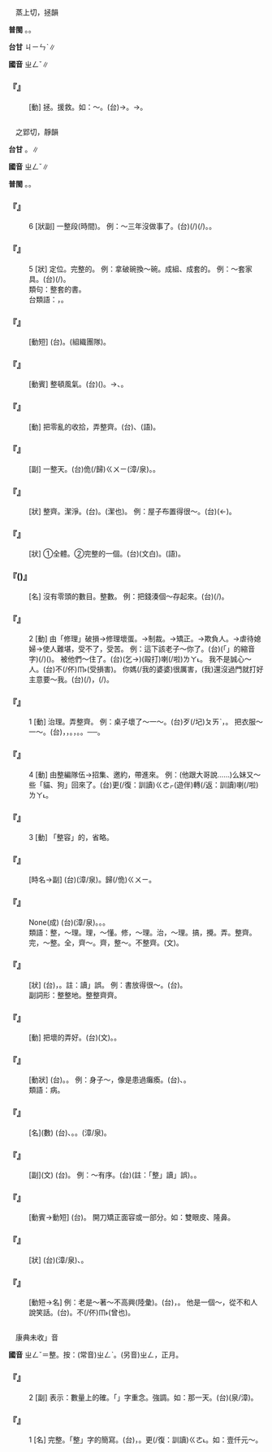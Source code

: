 
=={{ruby|拯|ㄓㄥˇ}}==

　蒸上切，拯韻

'''普閩''' {{ruby|(文)|ㄐㄧㄥˋ}}。{{ruby|(白)|ㄐㄧㄣˋ}}。

'''台甘''' <rt>ㄐㄧㄣˋ</rt>∥

'''國音''' <rt>ㄓㄥˇ</rt>∥

    

==='''『{{ruby|拯|ㄓㄥˇ}}{{ruby|救|ㄐㄧㄡˋ}}』'''===
: [動] 拯。援救。如：～。(台){{ruby|用|ㄧㄥ˫}}{{ruby|/|ㄧㆲ˫}}{{ruby|手|ㄑㄧㄨˋ}}{{ruby|牽|ㄎㄢ}}{{ruby|起|·ㄎㄧˋ}}{{ruby|來|·ㄌㄞˊ}}→{{ruby|救|ㄍㄧㄨ˪}}{{ruby|起|·ㄎㄧˋ}}{{ruby|來|·ㄌㄞˊ}}。→{{ruby|幫|ㄅㄤ}}{{ruby|助|ㄗㆦ˫}}。
    

=={{ruby|整|ㄓㄥˇ}}==

　之郢切，靜韻

'''台甘''' {{ruby|(文)|ㄐㄧㄥˋ}}。{{ruby|(語)|ㄗㆩˋ}}∥

'''國音''' <rt>ㄓㄥˇ</rt>∥

'''普閩''' {{ruby|(文)|ㄐㄧㄥˋ}}。{{ruby|(白)|ㄐㄧㆩˋ}}。

    

==='''『{{ruby|整|ㄓㄥˇ}}』'''===
:6  [狀副] 一整段(時間)。 例：～三年沒做事了。(台){{ruby|三|ㄙㆩ}}{{ruby|年|ㄋㄧˊ}}{{ruby|足|ㄐㄧㆦㆶ}}{{ruby|足|ㄐㄧㆦㆶ}}{{ruby|無|ㆠㄜˊ}}{{ruby|做|ㄗㄨㆤ˪}}{{ruby|/|ㄗㄜ˪}}{{ruby|載|ㄉㄞ˫}}(/{{ruby|戴|ㄉㄞ˪}}){{ruby|事|ㄐㄧ˪}}(/{{ruby|事|ㄉㄞ˫}}{{ruby|情|ㄐㄧ˪}})。{{ruby|無|ㆠㄜˊ}}{{ruby|頭|ㄊㄠˊ}}{{ruby|路|ㄌㆦ˫}}。
    

==='''『{{ruby|整|ㄓㄥˇ}}』'''===
:5  [狀] 定位。完整的。 例：拿破碗換～碗。成組、成套的。 例：～套家具。(台){{ruby|佹|ㄍㄨㄧ}}{{ruby|套|ㄊㄠ˪}}(/{{ruby|組|ㄗㆦ}}){{ruby|丌|ㆤ}}{{ruby|家|ㄍㄚ}}{{ruby|具|ㄍㄨ˫}}。
:類句：整套的書。
:
:台類語：{{ruby|副|ㄏㄨ˪}}，{{ruby|佹|ㄍㄨㄧ}}{{ruby|副|ㄏㄨ˪}}{{ruby|家|ㄍㆤ}}{{ruby|私|ㄒㄧ}}。
:
    

==='''『{{ruby|整|ㄓㄥˇ}}{{ruby|隊|ㄉㄨㄟˋ}}』'''===
: [動短] (台){{ruby|整|ㄐㄧㄥˋ}}{{ruby|頓|ㄉㄨㄣ˪}}{{ruby|隊|ㄉㄨㄧ˫}}{{ruby|伍|ㄫㆦˋ}}。{{ruby|組|ㄗㆦ}}{{ruby|隊|ㄉㄨㄧ˫}}(組織團隊)。
    

==='''『{{ruby|整|ㄓㄥˇ}}{{ruby|風|ㄈㄥ}}』'''===
: [動賓] 整頓風氣。(台){{ruby|整|ㄐㄧㄥˋ}}{{ruby|肅|ㄒㄧㆦㆶ}}({{ruby|歹|ㄆㄞˋ}}{{ruby|/|ㄆㆮˋ}}){{ruby|風|ㄏㆲ}}{{ruby|俗|ㄒㄧㆦㆶ ͘}}。→{{ruby|整|ㄐㄧㄥˋ}}{{ruby|肅|ㄒㄧㆦㆶ}}{{ruby|思|ㄙㄨ˫}}{{ruby|想|ㄒㄧㆲˋ}}、{{ruby|工|ㄍㄤ}}{{ruby|作|ㄗㆦㆶ}}{{ruby|丌|ㆤ}}{{ruby|作|ㄗㆦㆶ}}{{ruby|風|ㄏㆲ}}。
    

==='''『{{ruby|整|ㄓㄥˇ}}{{ruby|理|ㄌㄧˇ}}』'''===
: [動] 把零亂的收拾，弄整齊。(台){{ruby|整|ㄐㄧㄥˋ}}{{ruby|理|ㄌㄧˋ}}、{{ruby|整|ㄐㄧㄥˋ}}{{ruby|頓|ㄉㄨㄣ˪}}(語)。
    

==='''『{{ruby|整|ㄓㄥˇ}}{{ruby|天|ㄊㄧㄢ}}』'''===
: [副] 一整天。(台)佹(/歸)<rt>ㄍㄨㄧ</rt>{{ruby|日|ㆢㄧㆵ ͘}}{{ruby|/|ㄌㄧㆵ ͘}}(漳/泉)。{{ruby|終|ㄐㄧㆲ}}{{ruby|日|ㆢㄧㆵ ͘}}{{ruby|/|ㄌㄧㆵ ͘}}。
    

==='''『{{ruby|整|ㄓㄥˇ}}{{ruby|潔|ㄐㄧㄝˊ}}』'''===
: [狀] 整齊。潔淨。(台){{ruby|整|ㄐㄧㄥˋ}}{{ruby|齊|ㄗㄨㆤˊ}}{{ruby|/|ㄗㆤˊ}}。{{ruby|清|ㄑㄧㄥ}}{{ruby|氣|ㄎㄧ˪}}(潔也)。 例：屋子布置得很～。(台){{ruby|厝|ㄘㄨ˪}}{{ruby|內|ㄌㄞ˫}}{{ruby|整|ㄐㄧㄥˋ}}{{ruby|頓|ㄉㄨㄣ˪}}{{ruby|<mark>&#xffa42;</mark>|ㄍㄚㆷ}}{{ruby|真|ㄐㄧㄣ}}{{ruby|整|ㄐㄧㄥˋ}}{{ruby|齊|ㄗㄨㆤˊ}}{{ruby|/|ㄗㆤˊ}}{{ruby|四|ㄙㄨ˪}}{{ruby|序|ㄒㄧ˫}}(←{{ruby|舒|ㄙㄨ}}{{ruby|適|ㄒㄧ˪}})。
    

==='''『{{ruby|整|ㄓㄥˇ}}{{ruby|個|ㄍㄜˋ}}』'''===
: [狀] ①全體。②完整的一個。(台){{ruby|整|ㄐㄧㄥˋ}}{{ruby|個|ㄍㄜ˪}}(文白)。{{ruby|佹|ㄍㄨㄧ}}{{ruby|個|ㆤˊ}}(語)。
    

==='''『{{ruby|整|ㄓㄥˇ}}({{ruby|兒|ㄦ}})』'''===
: [名] 沒有零頭的數目。整數。 例：把錢湊個～存起來。(台){{ruby|將|ㄐㄧㆲ}}{{ruby|錢|ㄐㆪˊ}}{{ruby|<mark>&#xf94fb;</mark>|ㄉㄠ˪}}{{ruby|一|ㄐㄧㆵ ͘}}{{ruby|丌|ㆤ}}{{ruby|整|ㄐㄧㄥˋ}}{{ruby|數|ㄙㆦ˪}}(/{{ruby|<mark>&#xf94fb;</mark>|ㄉㄠ˪}}{{ruby|佹|ㄍㄨㄧ}}{{ruby|注|ㄉㄨ˪}}){{ruby|貯|ㄊㄨˋ}}{{ruby|蓄|ㄊㄧㆦㆶ}}{{ruby|起|·ㄎㄧˋ}}{{ruby|來|·ㄌㄞˊ}}。
    

==='''『{{ruby|整|ㄓㄥˇ}}』'''===
:2  [動] 由「修理」破損→修理壞蛋。→制裁。→矯正。→欺負人。→虐待媳婦→使人難堪，受不了，受苦。 例：這下該老子～你了。(台){{ruby|<mark>&#xffb50;</mark>|ㄐㄧㆵ}}(「{{ruby|此|ㄐㄧ}}{{ruby|一|ㄐㄧㆵ ͘}}」的縮音字)(/{{ruby|此|ㄐㄧㆵ}}){{ruby|滿|ㄇㄨㄚˋ}}{{ruby|/|ㄇㄚˋ}}{{ruby|著|ㄉㄧㄜㆷ ͘}}{{ruby|到|ㄍㄠ˪}}{{ruby|您|ㄌㄧㄣˋ}}{{ruby|爸|ㄅㆤ˫}}{{ruby|來|ㄌㄞˊ}}{{ruby|修|ㄒㄧㄨ}}{{ruby|理|ㄌㄧˋ}}{{ruby|汝|·ㄌㄧˋ}}({{ruby|制|ㄗㆤ˪}}{{ruby|裁|ㄘㄞˊ}})。 被他們～住了。(台)(乞→){{ruby|去|ㄎㄧ˪}}{{ruby|付|ㄏㆦ˫}}{{ruby|<mark>&#xffad9;</mark>|ㄧㄣ}}{{ruby|<mark>&#xf8fbd;</mark>|ㄏㄧㄚ}}{{ruby|個|ㆤˊ}}{{ruby|人|ㄌㄤˊ}}{{ruby|修|ㄒㄧㄨ}}{{ruby|理|ㄌㄧˋ}}(毆打){{ruby|去|ㄎㄧ˪}}喇(/啦)<rt>ㄌㄚ˪</rt>。 我不是誠心～人。(台){{ruby|我|ㆣㄨㄚˋ}}不(/伓)<rt>ㆬ˫</rt>{{ruby|是|ㄒㄧ˫}}{{ruby|故|ㄍㆦ˪}}{{ruby|意|ㄧ˪}}{{ruby|<mark>&#xffa49;</mark>|ㆠㆤㆷ}}{{ruby|/|ㆠㄨㆤㆷ}}{{ruby|害|ㄏㄞ˫}}{{ruby|人|·ㄌㄤˊ}}(受損害)。 你媽(/我的婆婆)很厲害，(我)還沒過門就打好主意要～我。(台){{ruby|恁|ㄌㄧㄣ˪}}{{ruby|老|ㄌㄠ˫}}{{ruby|母|ㆠㄨˋ}}{{ruby|/|ㆠㄜˋ}}(/{{ruby|我|ㆣㄨㄚˋ}}{{ruby|丌|ㆤˊ}}{{ruby|丈|ㄉㄚ}}{{ruby|家|ㄍㆤ}}){{ruby|真|ㄐㄧㄣ}}{{ruby|厲|ㄌㄧ˫}}{{ruby|害|ㄏㄞ˫}}，{{ruby|我|ㆣㄨㄚˋ}}{{ruby|猶|ㄧㄠˋ}}{{ruby|未|ㆠㄨㆤ˫}}{{ruby|/|ㆠㆤ˫}}{{ruby|過|ㄍㄨㆤ˪}}{{ruby|/|ㄍㆤ˪}}{{ruby|門|ㄇㆭˊ}}{{ruby|著|ㄉㄧㄜㆷ}}(/{{ruby|都|ㄉㄜ˫}}){{ruby|想|ㄒㄧㆫ˫}}{{ruby|/|ㄒㄧㆧ˫}}{{ruby|好|ㄏㄜˋ}}{{ruby|<mark>&#xffa49;</mark>|ㆠㆤㆷ}}{{ruby|/|ㆠㄨㆤㆷ}}{{ruby|按|ㄢ˪}}{{ruby|怎|ㄗㄨㆩˋ}}{{ruby|修|ㄒㄧㄨ}}{{ruby|理|ㄌㄧˋ}}{{ruby|我|·ㆣㄨㄚˊ}}。
    

==='''『{{ruby|整|ㄓㄥˇ}}』'''===
:1  [動] 治理。弄整齊。 例：桌子壞了～一～。(台){{ruby|桌|ㄉㄜㆷ}}{{ruby|仔|ㄚ}}歹(/圮)<rt>ㄆㄞˋ</rt>{{ruby|去|ㄎㄧ˪}}，{{ruby|修|ㄒㄧㄨ}}{{ruby|理|ㄌㄧˋ}}{{ruby|一|ㄐㄧㆵ ͘}}{{ruby|下|·ㆤ˫}}。 把衣服～一～。(台){{ruby|衫|ㄙㆩ}}，{{ruby|整|ㄐㄧㄥˋ}}{{ruby|理|ㄌㄧˋ}}{{ruby|一|ㄐㄧㆵ ͘}}{{ruby|下|·ㆤ˫}}，{{ruby|穿|ㄑㄧㄥ˫}}{{ruby|付|ㄏㆦ˫}}{{ruby|好|ㄏㄜˋ}}{{ruby|勢|ㄙㆤ˪}}。{{ruby|鈕|ㄌㄧㄨˋ}}{{ruby|付|ㄏㆦ˫}}{{ruby|好|ㄏㄜˋ}}，{{ruby|<mark>&#xffca6;</mark>|ㄎㄧㄨˋ}}{{ruby|付|ㄏㆦ˫}}{{ruby|直|ㄉㄧㆵ ͘}}。{{ruby|穿|ㄑㄧㄥ˫}}{{ruby|四|ㄒㄧ˪}}{{ruby|正|ㄐㄧㆩ˪}}。──{{ruby|服|ㄏㆦㆶ ͘}}{{ruby|裝|ㄗㆲ}}{{ruby|整|ㄐㄧㄥˋ}}{{ruby|頓|ㄉㄨㄣ˪}}{{ruby|一|ㄐㄧㆵ ͘}}{{ruby|下|·ㆤ˫}}。
    

==='''『{{ruby|整|ㄓㄥˇ}}』'''===
:4  [動] 由整編隊伍→招集、邀約，帶進來。 例：(他跟大哥說……)么妹又～些「貓、狗」回來了。(台){{ruby|細|ㄙㄨㆤ˪}}{{ruby|/|ㄙㆤ˪}}{{ruby|漢|ㄏㄢ˪}}{{ruby|小|ㄒㄧㄜˋ}}{{ruby|妹|ㆠㆤ˫}}{{ruby|/|ㆠㄨㆤ˫}}{{ruby|/|ㄇㄨㆤ˫}}{{ruby|仔|ㄚ}}{{ruby|又|ㄧㄨ˫}}更(/復：訓讀)<rt>ㄍㄜㆷ</rt>{{ruby|/|ㄍㄜ˪}}{{ruby|<mark>&#xffb7e;</mark>|ㄘㄨㄚ˫}}{{ruby|一|ㄐㄧㆵ ͘}}{{ruby|寡|ㄍㄨㄚˋ}}{{ruby|貓|ㄋㄧㄠ}}{{ruby|仔|ㄚ}}{{ruby|狗|ㄍㄠˋ}}{{ruby|仔|ㄚ}}(遊伴)轉(/返：訓讀){{ruby|·|ㄉㆭˋ}}{{ruby|來|·ㄌㄞˊ}}喇(/啦)<rt>ㄌㄚ˪</rt>。
    

==='''『{{ruby|整|ㄓㄥˇ}}』'''===
:3  [動] 「整容」的，省略。
    

==='''『{{ruby|一|ㄧˋ}}{{ruby|整|ㄓㄥˇ}}{{ruby|天|ㄊㄧㄢ}}』'''===
: [時名→副] (台){{ruby|一|ㄧㆵ}}{{ruby|日|ㆢㄧㆵ ͘}}{{ruby|/|ㄌㄧㆵ ͘}}(漳/泉){{ruby|搭|ㄉㄚㆷ}}{{ruby|搭|ㄉㄚㆷ}}。歸(/佹)<rt>ㄍㄨㄧ</rt>{{ruby|日|ㆢㄧㆵ ͘}}{{ruby|/|ㄌㄧㆵ ͘}}。
    

==='''『{{ruby|整|ㄓㄥˇ}}{{ruby|舊|ㄐㄧㄡˋ}}{{ruby|如|ㄖㄨˊ}}{{ruby|新|ㄒㄧㄣ}}』'''===
: None(成) (台){{ruby|修|ㄒㄧㄨ}}{{ruby|理|ㄌㄧˋ}}{{ruby|理|ㄌㄧˋ}}{{ruby|咧|ㄌㆤ˪}}{{ruby|若|ㄋㄚˋ}}{{ruby|親|ㄑㄧㄣ}}{{ruby|像|ㄑㄧㆧ˫}}{{ruby|/|ㄑㄧㆫ˫}}(漳/泉){{ruby|新|ㄒㄧㄣ}}{{ruby|丌|ㆤ}}。{{ruby|舊|ㄍㄨ˫}}{{ruby|丌|ㆤ}}{{ruby|<mark>&#xf8e78;</mark>|ㄅㆪ˪}}{{ruby|做|ㄗㄨㆤ˪}}{{ruby|/|ㄗㄜ˪}}{{ruby|新|ㄒㄧㄣ}}{{ruby|丌|ㆤ}}。{{ruby|恰|ㄍㄚㆷ}}{{ruby|若|ㄋㄚˋ}}{{ruby|新|ㄒㄧㄣ}}{{ruby|丌|ㆤ}}。
:
:類語：整，～理。理，～懂。修，～理。治，～理。搞，攪。弄。整齊。完，～整。全，齊～。齊，整～。不整齊。{{ruby|儳|ㄔㄢˋ}}(文)。
:
    

==='''『{{ruby|整|ㄓㄥˇ}}{{ruby|齊|ㄑㄧˊ}}』'''===
: [狀] (台){{ruby|整|ㄐㄧㄥˋ}}{{ruby|齊|ㄗㄨㆤˊ}}{{ruby|/|ㄗㆤˊ}}，{{ruby|齊|ㄗㄨㆤˊ}}{{ruby|/|ㄗㆤˊ}}{{ruby|整|ㄗㆩˋ}}。註：讀{{ruby|「|ㄐㄧㄥˋ}}」誤。 例：書放得很～。(台){{ruby|冊|ㄘㆤㆷ}}{{ruby|排|ㄅㄞˊ}}{{ruby|<mark>&#xffa42;</mark>|ㄍㄚㆷ}}{{ruby|真|ㄐㄧㄣ}}{{ruby|整|ㄐㄧㄥˋ}}{{ruby|齊|ㄗㄨㆤˊ}}{{ruby|/|ㄗㆤˊ}}。
:副詞形：整整地。整整齊齊。
:
    

==='''『{{ruby|整|ㄓㄥˇ}}{{ruby|修|ㄒㄧㄡ}}』'''===
: [動] 把壞的弄好。(台){{ruby|整|ㄐㄧㄥˋ}}{{ruby|修|ㄒㄧㄨ}}(文)。{{ruby|修|ㄒㄧㄨ}}{{ruby|理|ㄌㄧˋ}}。
    

==='''『{{ruby|整|ㄓㄥˇ}}{{ruby|著|·ㄓㄜ}}』'''===
: [動狀] (台){{ruby|硬|ㄫㄧ˫}}{{ruby|/|ㄫㆤ˫}}{{ruby|伐|ㄏㄨㄚㆵ ͘}}{{ruby|/|ㄏㄨㄚㆷ ͘}}。{{ruby|柴|ㄘㄚˊ}}{{ruby|柴|ㄘㄚˊ}}。 例：身子～，像是患過癱瘓。(台){{ruby|身|ㄒㄧㄥ}}{{ruby|軀|ㄎㄨ}}{{ruby|硬|ㄫㄧ˫}}{{ruby|/|ㄫㆤ˫}}{{ruby|伐|ㄏㄨㄚㆷ ͘}}{{ruby|硬|ㄫㄧ˫}}{{ruby|/|ㄫㆤ˫}}{{ruby|伐|ㄏㄨㄚㆷ ͘}}{{ruby|若|ㄋㄚˋ}}{{ruby|親|ㄑㄧㄣ}}{{ruby|像|ㄑㄧㆧ˫}}{{ruby|/|ㄑㄧㆫ˫}}{{ruby|曾|ㆠㄚㆵ}}{{ruby|中|ㄉㄧㆲ˪}}{{ruby|風|ㄏㆲ}}、{{ruby|半|ㄅㄨㄢ˪}}{{ruby|遂|ㄙㄨㄧ˫}}。
:類語：病{{ruby|癉|ㄊㄢ}}。
:
    

==='''『{{ruby|整|ㄓㄥˇ}}{{ruby|數|ㄕㄨˋ}}』'''===
: [名](數) (台){{ruby|無|ㆠㄜˊ}}{{ruby|夾|ㄍㄧㄚㆴ}}{{ruby|分|ㄏㄨㄣ}}{{ruby|數|ㄙㆦ˪}}、{{ruby|小|ㄒㄧㄜˋ}}{{ruby|數|ㄙㆦ˪}}{{ruby|丌|ㆤ}}{{ruby|數|ㄙㆦ˪}}。{{ruby|無|ㆠㄜˊ}}{{ruby|零|ㄌㄢˊ}}{{ruby|星|ㄙㄢ}}{{ruby|丌|ㆤ}}{{ruby|數|ㄙㆦ˪}}{{ruby|目|ㆠㆦㆶ ͘}}。{{ruby|齊|ㄗㄨㆤˊ}}{{ruby|/|ㄗㆤˊ}}(漳/泉){{ruby|頭|ㄊㄠˊ}}{{ruby|丌|ㆤ}}{{ruby|數|ㄙㆦ˪}}{{ruby|目|ㆠㆦㆶ ͘}}。
    

==='''『{{ruby|整|ㄓㄥˇ}}{{ruby|然|ㄖㄢˊ}}』'''===
: [副](文) (台){{ruby|真|ㄐㄧㄣ}}{{ruby|整|ㄐㄧㄥˋ}}{{ruby|齊|ㄗㄨㆤˊ}}{{ruby|/|ㄗㆤˊ}}{{ruby|丌|ㆤ}}{{ruby|款|ㄎㄨㄢˋ}}。 例：～有序。(台){{ruby|齊|ㄗㆤˊ}}{{ruby|/|ㄗㄨㆤˊ}}{{ruby|整|ㄗㆩˋ}}(註：「整」讀{{ruby|「|ㄐㄧㄥˋ}}」誤)。{{ruby|有|ㄨ˫}}{{ruby|秩|ㄉㄧㄚㆵ ͘}}{{ruby|序|ㄙㄨ˫}}。
    

==='''『{{ruby|整|ㄓㄥˇ}}{{ruby|容|ㄖㄨㄥˊ}}』'''===
: [動賓→動短] (台){{ruby|整|ㄐㄧㄥˋ}}{{ruby|容|ㄧㆲˊ}}。 開刀矯正面容或一部分。如：雙眼皮、隆鼻。
    

==='''『{{ruby|完|ㄨㄢˊ}}{{ruby|整|ㄓㄥˇ}}』'''===
: [狀] (台){{ruby|完|ㄨㄢˊ}}{{ruby|全|ㄗㄨㄢˊ}}{{ruby|整|ㄐㄧㄥˋ}}{{ruby|齊|ㄗㄨㆤˊ}}{{ruby|/|ㄗㆤˊ}}(漳/泉)、{{ruby|無|ㆠㄜˊ}}{{ruby|缺|ㄎㄧㆷ}}。
    

==='''『{{ruby|整|ㄓㄥˇ}}{{ruby|臉|ㄌㄧㄢˇ}}{{ruby|子|·ㄗˇ}}』'''===
: [動短→名] 例：老是～著～不高興(陸彙)。(台){{ruby|不|ㄅㄨㆵ}}{{ruby|時|ㄒㄧˊ}}{{ruby|一|ㄐㄧㆵ ͘}}{{ruby|枝|ㄍㄧ}}{{ruby|面|ㆠㄧㄣ˫}}{{ruby|<mark>&#xffbd2;</mark>|ㄠ˪}}{{ruby|注|ㄉㄨ˫}}{{ruby|注|ㄉㄨ˫}}，{{ruby|無|ㆠㄜˊ}}{{ruby|笑|ㄑㄧㄜ˪}}{{ruby|容|ㄧㆲˊ}}。 他是一個～，從不和人說笑話。(台){{ruby|伊|ㄧ}}{{ruby|是|ㄒㄧ˫}}{{ruby|一|ㄐㄧㆵ ͘}}{{ruby|個|ㆤˊ}}{{ruby|詘|ㄊㄨㆷ ͘}}{{ruby|哥|·ㄍㄜ}}。不(/伓)<rt>ㆬ˫</rt>{{ruby|識|ㄅㄚㆵ}}{{ruby|/|ㆠㄚㆵ}}(曾也){{ruby|合|ㄍㄚㆴ}}{{ruby|人|ㄌㄤˊ}}{{ruby|講|ㄍㆲˋ}}{{ruby|→|ㄍㆲ}}{{ruby|笑|ㄑㄧㄜ˪}}{{ruby|話|ㄨㆤ˫}}。
    

=={{ruby|正|ㄓㄥˇ}}==

　康典未收{{ruby|「|ㄓㄥˇ}}」音

'''國音''' <rt>ㄓㄥˇ</rt>＝整。按：(常音)<rt>ㄓㄥˋ</rt>。(另音)<rt>ㄓㄥ</rt>，正月。

    

==='''『{{ruby|正|ㄓㄥˇ}}』'''===
:2  [副] 表示：數量上的確。「{{ruby|正|ㄓㄥˋ}}」字重念。強調{{ruby|→|ㄓㄥˇ}}。如：{{ruby|～|ㄓㄥˇ}}那一天。(台){{ruby|拄|ㄉㄨˋ}}{{ruby|好|ㄏㄜˋ}}{{ruby|是|ㄒㄧ˫}}{{ruby|<mark>&#xf8fbe;</mark>|ㄏㄧㆵ}}{{ruby|一|ㄐㄧㆵ ͘}}{{ruby|日|ㄌㄧㆵ ͘}}{{ruby|/|ㄐㄧㆵ ͘}}(泉/漳)。
    

==='''『{{ruby|正|ㄓㄥˇ}}』'''===
:1  [名] 完整。「整」字的簡寫。(台){{ruby|寫|ㄒㄧㄚˋ}}{{ruby|在|ㄗㄞ˫}}{{ruby|錢|ㄐㆪˊ}}{{ruby|項|ㄏㄤ˫}}{{ruby|數|ㄙㆦ˪}}{{ruby|目|ㆠㆦㆶ ͘}}{{ruby|丌|ㆤ}}{{ruby|後|ㄠ˫}}{{ruby|面|ㆠㄧㄣ˫}}，{{ruby|表|ㄅㄧㄠˋ}}{{ruby|示|ㄒㄧ˫}}{{ruby|以|ㄧˋ}}{{ruby|上|ㄒㄧㆲ˫}}{{ruby|是|ㄒㄧ˫}}{{ruby|整|ㄐㄧㄥˋ}}{{ruby|數|ㄙㆦ˪}}。{{ruby|無|ㆠㄜˊ}}更(/復：訓讀)<rt>ㄍㄜ˪</rt>{{ruby|/|ㄍㄜㆷ}}{{ruby|零|ㄌㄧㄥˊ}}{{ruby|數|ㄙㆦ˪}}。如：壹仟元～。
    
